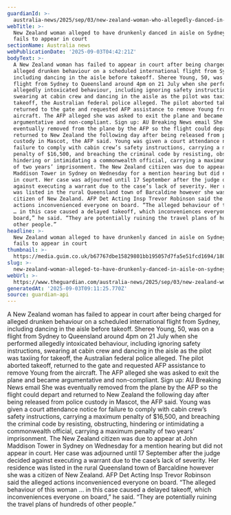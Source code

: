 ```yaml
---
guardianId: >-
  australia-news/2025/sep/03/new-zealand-woman-who-allegedly-danced-in-aisle-of-plane-drunkenly-fails-to-appear-in-court-ntwnfb
webTitle: >-
  New Zealand woman alleged to have drunkenly danced in aisle on Sydney flight
  fails to appear in court
sectionName: Australia news
webPublicationDate: '2025-09-03T04:42:21Z'
bodyText: >-
  A New Zealand woman has failed to appear in court after being charged for
  alleged drunken behaviour on a scheduled international flight from Sydney,
  including dancing in the aisle before takeoff. Sheree Young, 50, was on a
  flight from Sydney to Queensland around 4pm on 21 July when she performed
  allegedly intoxicated behaviour, including ignoring safety instructions,
  swearing at cabin crew and dancing in the aisle as the pilot was taxiing for
  takeoff, the Australian federal police alleged. The pilot aborted takeoff,
  returned to the gate and requested AFP assistance to remove Young from the
  aircraft. The AFP alleged she was asked to exit the plane and became
  argumentative and non-compliant. Sign up: AU Breaking News email She was
  eventually removed from the plane by the AFP so the flight could depart and
  returned to New Zealand the following day after being released from police
  custody in Mascot, the AFP said. Young was given a court attendance notice for
  failure to comply with cabin crew’s safety instructions, carrying a maximum
  penalty of $16,500, and breaching the criminal code by resisting, obstructing,
  hindering or intimidating a commonwealth official, carrying a maximum penalty
  of two years’ imprisonment. The New Zealand citizen was due to appear at John
  Maddison Tower in Sydney on Wednesday for a mention hearing but did not appear
  in court. Her case was adjourned until 17 September after the judge decided
  against executing a warrant due to the case’s lack of severity. Her residence
  was listed in the rural Queensland town of Barcaldine however she was a
  citizen of New Zealand. AFP Det Acting Insp Trevor Robinson said the alleged
  actions inconvenienced everyone on board. “The alleged behaviour of this woman
  … in this case caused a delayed takeoff, which inconveniences everyone on
  board,” he said. “They are potentially ruining the travel plans of hundreds of
  other people.”
headline: >-
  New Zealand woman alleged to have drunkenly danced in aisle on Sydney flight
  fails to appear in court
thumbnail: >-
  https://media.guim.co.uk/b67767dbe15829801bb195057d7fa5e51fcd1694/180_13_1061_849/500.jpg
slug: >-
  new-zealand-woman-alleged-to-have-drunkenly-danced-in-aisle-on-sydney-flight-fails-to-appear-in-court
webUrl: >-
  https://www.theguardian.com/australia-news/2025/sep/03/new-zealand-woman-who-allegedly-danced-in-aisle-of-plane-drunkenly-fails-to-appear-in-court-ntwnfb
generatedAt: '2025-09-03T09:11:25.770Z'
source: guardian-api
---
```

A New Zealand woman has failed to appear in court after being charged for alleged drunken behaviour on a scheduled international flight from Sydney, including dancing in the aisle before takeoff. Sheree Young, 50, was on a flight from Sydney to Queensland around 4pm on 21 July when she performed allegedly intoxicated behaviour, including ignoring safety instructions, swearing at cabin crew and dancing in the aisle as the pilot was taxiing for takeoff, the Australian federal police alleged. The pilot aborted takeoff, returned to the gate and requested AFP assistance to remove Young from the aircraft. The AFP alleged she was asked to exit the plane and became argumentative and non-compliant. Sign up: AU Breaking News email She was eventually removed from the plane by the AFP so the flight could depart and returned to New Zealand the following day after being released from police custody in Mascot, the AFP said. Young was given a court attendance notice for failure to comply with cabin crew’s safety instructions, carrying a maximum penalty of $16,500, and breaching the criminal code by resisting, obstructing, hindering or intimidating a commonwealth official, carrying a maximum penalty of two years’ imprisonment. The New Zealand citizen was due to appear at John Maddison Tower in Sydney on Wednesday for a mention hearing but did not appear in court. Her case was adjourned until 17 September after the judge decided against executing a warrant due to the case’s lack of severity. Her residence was listed in the rural Queensland town of Barcaldine however she was a citizen of New Zealand. AFP Det Acting Insp Trevor Robinson said the alleged actions inconvenienced everyone on board. “The alleged behaviour of this woman … in this case caused a delayed takeoff, which inconveniences everyone on board,” he said. “They are potentially ruining the travel plans of hundreds of other people.”
